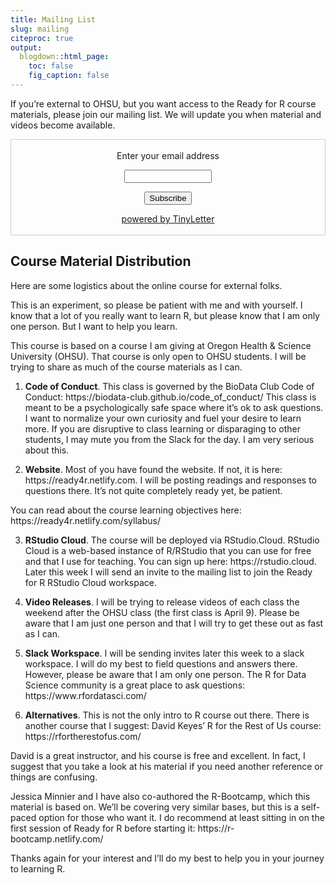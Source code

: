 ```yaml
---
title: Mailing List
slug: mailing
citeproc: true
output:
  blogdown::html_page:
    toc: false
    fig_caption: false
---
```


If you're external to OHSU, but you want access to the Ready for R course materials, please join our mailing list. We will update you when material and videos become available.

 <form style="border:1px solid #ccc;padding:3px;text-align:center;" action="https://tinyletter.com/ready4r" method="post" target="popupwindow" onsubmit="window.open('https://tinyletter.com/ready4r', 'popupwindow', 'scrollbars=yes,width=800,height=600');return true"><p><label for="tlemail">Enter your email address</label></p><p><input type="text" style="width:140px" name="email" id="tlemail" /></p><input type="hidden" value="1" name="embed"/><input type="submit" value="Subscribe" /><p><a href="https://tinyletter.com" target="_blank">powered by TinyLetter</a></p></form>
 
## Course Material Distribution
 
Here are some logistics about the online course for external folks.

This is an experiment, so please be patient with me and with yourself. I know that a lot of you really want to learn R, but please know that I am only one person. But I want to help you learn.

This course is based on a course I am giving at Oregon Health & Science University (OHSU). That course is only open to OHSU students. I will be trying to share as much of the course materials as I can.

1. **Code of Conduct**. This class is governed by the BioData Club Code of Conduct: https://biodata-club.github.io/code_of_conduct/  This class is meant to be a psychologically safe space where it’s ok to ask questions. I want to normalize your own curiosity and fuel your desire to learn more. If you are disruptive to class learning or disparaging to other students, I may mute you from the Slack for the day. I am very serious about this.

2. **Website**. Most of you have found the website. If not, it is here: https://ready4r.netlify.com. I will be posting readings and responses to questions there. It's not quite completely ready yet, be patient.

You can read about the course learning objectives here: https://ready4r.netlify.com/syllabus/

3. **RStudio Cloud**. The course will be deployed via RStudio.Cloud. RStudio Cloud is a web-based instance of R/RStudio that you can use for free and that I use for teaching. You can sign up here: https://rstudio.cloud. Later this week I will send an invite to the mailing list to join the Ready for R RStudio Cloud workspace.

4. **Video Releases**. I will be trying to release videos of each class the weekend after the OHSU class (the first class is April 9). Please be aware that I am just one person and that I will try to get these out as fast as I can.

5. **Slack Workspace**. I will be sending invites later this week to a slack workspace. I will do my best to field questions and answers there. However, please be aware that I am only one person. The R for Data Science community is a great place to ask questions: https://www.rfordatasci.com/ 

6. **Alternatives**. This is not the only intro to R course out there. There is another course that I suggest: David Keyes' R for the Rest of Us course: https://rfortherestofus.com/ 

David is a great instructor, and his course is free and excellent. In fact, I suggest that you take a look at his material if you need another reference or things are confusing. 

Jessica Minnier and I have also co-authored the R-Bootcamp, which this material is based on. We'll be covering very similar bases, but this is a self-paced option for those who want it. I do recommend at least sitting in on the first session of Ready for R before starting it: https://r-bootcamp.netlify.com/

Thanks again for your interest and I'll do my best to help you in your journey to learning R.

